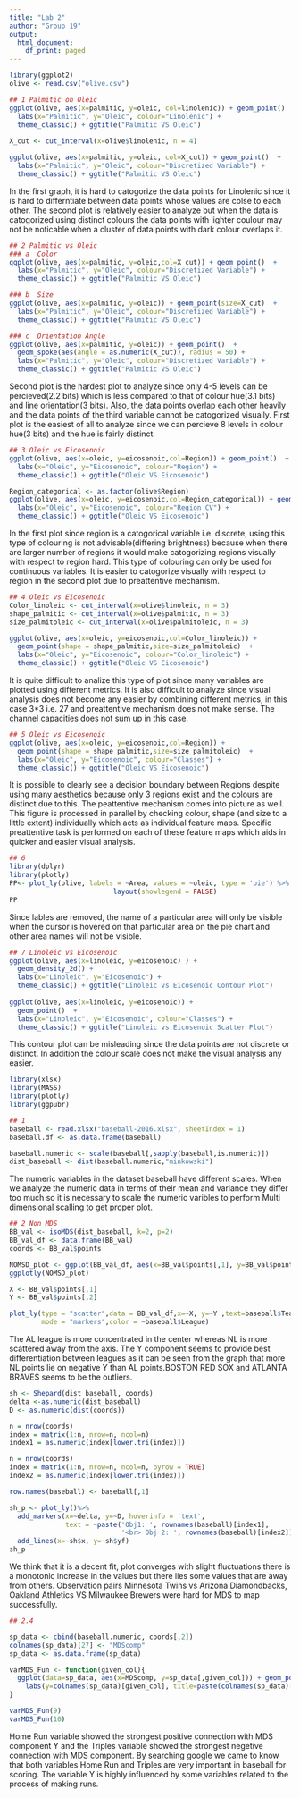 ```yaml
---
title: "Lab 2"
author: "Group 19"
output:
  html_document:
    df_print: paged
---
```


```r

library(ggplot2)
olive <- read.csv("olive.csv")

## 1 Palmitic on Oleic
ggplot(olive, aes(x=palmitic, y=oleic, col=linolenic)) + geom_point()  +
  labs(x="Palmitic", y="Oleic", colour="Linolenic") +
  theme_classic() + ggtitle("Palmitic VS Oleic")
 
X_cut <- cut_interval(x=olive$linolenic, n = 4)

ggplot(olive, aes(x=palmitic, y=oleic, col=X_cut)) + geom_point()  +
  labs(x="Palmitic", y="Oleic", colour="Discretized Variable") +
  theme_classic() + ggtitle("Palmitic VS Oleic")

```

In the first graph, it is hard to catogorize the data points for Linolenic since it is hard to differntiate between data points whose values are colse to each other.
The second plot is relatively easier to analyze but when the data is catogorized using distinct colours the data points with lighter coulour may not be noticable when a cluster of data points with dark colour overlaps it.

```r

## 2 Palmitic vs Oleic
### a  Color
ggplot(olive, aes(x=palmitic, y=oleic,col=X_cut)) + geom_point()  +
  labs(x="Palmitic", y="Oleic", colour="Discretized Variable") +
  theme_classic() + ggtitle("Palmitic VS Oleic")

### b  Size
ggplot(olive, aes(x=palmitic, y=oleic)) + geom_point(size=X_cut)  +
  labs(x="Palmitic", y="Oleic", colour="Discretized Variable") +
  theme_classic() + ggtitle("Palmitic VS Oleic")

### c  Orientation Angle
ggplot(olive, aes(x=palmitic, y=oleic)) + geom_point()  +
  geom_spoke(aes(angle = as.numeric(X_cut)), radius = 50) +
  labs(x="Palmitic", y="Oleic", colour="Discretized Variable") +
  theme_classic() + ggtitle("Palmitic VS Oleic")


```

Second plot is the hardest plot to analyze since only 4-5 levels can be percieved(2.2 bits) which is less compared to that of colour hue(3.1 bits) and line orientation(3 bits). Also, the data points overlap each other heavily and the data points of the third variable cannot be catogorized visually. First plot is the easiest of all to analyze since we can percieve 8 levels in colour hue(3 bits) and the hue is fairly distinct. 

```r

## 3 Oleic vs Eicosenoic
ggplot(olive, aes(x=oleic, y=eicosenoic,col=Region)) + geom_point()  +
  labs(x="Oleic", y="Eicosenoic", colour="Region") +
  theme_classic() + ggtitle("Oleic VS Eicosenoic")

Region_categorical <- as.factor(olive$Region)
ggplot(olive, aes(x=oleic, y=eicosenoic,col=Region_categorical)) + geom_point()  +
  labs(x="Oleic", y="Eicosenoic", colour="Region CV") +
  theme_classic() + ggtitle("Oleic VS Eicosenoic")


```

In the first plot since region is a catogorical variable i.e. discrete, using this type of colouring is not advisable(differing brightness) because when there are larger number of regions it would make catogorizing regions visually with respect to region hard. This type of colouring can only be used for continuous variables.
It is easier to catogorize visually with respect to region in the second plot due to preattentive mechanism.

```r

## 4 Oleic vs Eicosenoic
Color_linoleic <- cut_interval(x=olive$linoleic, n = 3)
shape_palmitic <- cut_interval(x=olive$palmitic, n = 3)
size_palmitoleic <- cut_interval(x=olive$palmitoleic, n = 3)

ggplot(olive, aes(x=oleic, y=eicosenoic,col=Color_linoleic)) +
  geom_point(shape = shape_palmitic,size=size_palmitoleic)  +
  labs(x="Oleic", y="Eicosenoic", colour="Color_linoleic") +
  theme_classic() + ggtitle("Oleic VS Eicosenoic")

```

It is quite difficult to analize this type of plot since many variables are plotted using different metrics. It is also difficult to analyze since visual analysis does not become any easier  by combining different metrics, in this case 3*3 i.e. 27 and preattentive mechanism does not make sense. The channel capacities does not sum up in this case.

```r

## 5 Oleic vs Eicosenoic
ggplot(olive, aes(x=oleic, y=eicosenoic,col=Region)) +
  geom_point(shape = shape_palmitic,size=size_palmitoleic)  +
  labs(x="Oleic", y="Eicosenoic", colour="Classes") +
  theme_classic() + ggtitle("Oleic VS Eicosenoic")

```

It is possible to clearly see a decision boundary between Regions despite using many aesthetics because only 3 regions exist and the colours are distinct due to this. The peattentive mechanism comes into picture as well. This figure is processed in parallel by checking colour, shape (and size to a little extent) individually which acts as individual feature maps. Specific preattentive task is performed on each of these feature maps which aids in quicker and easier visual analysis.

```r
## 6
library(dplyr)
library(plotly)
PP<- plot_ly(olive, labels = ~Area, values = ~oleic, type = 'pie') %>%
                          layout(showlegend = FALSE)
PP
```

Since lables are removed, the name of a particular area will only be visible when the cursor is hovered on that particular area on the pie chart and other area names will not be visible. 

```r

## 7 Linoleic vs Eicosenoic 
ggplot(olive, aes(x=linoleic, y=eicosenoic) ) +
  geom_density_2d() +
  labs(x="Linoleic", y="Eicosenoic") +
  theme_classic() + ggtitle("Linoleic vs Eicosenoic Contour Plot")
  
ggplot(olive, aes(x=linoleic, y=eicosenoic)) +
  geom_point()  +
  labs(x="Linoleic", y="Eicosenoic", colour="Classes") +
  theme_classic() + ggtitle("Linoleic vs Eicosenoic Scatter Plot")

```

This contour plot can be misleading since the data points are not discrete or distinct. In addition the colour scale does not make the visual analysis any easier.

```r
library(xlsx)
library(MASS)
library(plotly)
library(ggpubr)

## 1
baseball <- read.xlsx("baseball-2016.xlsx", sheetIndex = 1)
baseball.df <- as.data.frame(baseball)

baseball.numeric <- scale(baseball[,sapply(baseball,is.numeric)])
dist_baseball <- dist(baseball.numeric,"minkowski")

```

The numeric variables in the dataset baseball have different scales. When we analyze 
the numeric data in terms of their mean and variance they differ too much so it
is necessary to scale the numeric varibles to perform Multi dimensional scalling to get proper plot.

```r
## 2 Non MDS
BB_val <- isoMDS(dist_baseball, k=2, p=2)
BB_val_df <- data.frame(BB_val)
coords <- BB_val$points

NOMSD_plot <- ggplot(BB_val_df, aes(x=BB_val$points[,1], y=BB_val$points[,2])) + geom_point(aes(colour = baseball$League)) 
ggplotly(NOMSD_plot)

X <- BB_val$points[,1]
Y <- BB_val$points[,2]

plot_ly(type = "scatter",data = BB_val_df,x=~X, y=~Y ,text=baseball$Team,
        mode = "markers",color = ~baseball$League)

```

The AL league is more concentrated in the center whereas NL is more scattered away from the axis.
The Y component seems to provide best differentiation between leagues as it can be seen from the graph that more NL points lie on negative Y than AL points.BOSTON RED SOX and ATLANTA BRAVES seems to be the outliers.

```r
sh <- Shepard(dist_baseball, coords)
delta <-as.numeric(dist_baseball)
D <- as.numeric(dist(coords))

n = nrow(coords)
index = matrix(1:n, nrow=n, ncol=n)
index1 = as.numeric(index[lower.tri(index)])

n = nrow(coords)
index = matrix(1:n, nrow=n, ncol=n, byrow = TRUE)
index2 = as.numeric(index[lower.tri(index)])

row.names(baseball) <- baseball[,1]

sh_p <- plot_ly()%>%
  add_markers(x=~delta, y=~D, hoverinfo = 'text',
              text = ~paste('Obj1: ', rownames(baseball)[index1],
                            '<br> Obj 2: ', rownames(baseball)[index2]))%>%
  add_lines(x=~sh$x, y=~sh$yf)
sh_p
```


We think that it is a decent fit, plot converges with slight fluctuations there is a monotonic increase in the values but there lies some values that are away from others. Observation pairs Minnesota Twins vs Arizona Diamondbacks, Oakland Athletics VS Milwaukee Brewers were hard for MDS to map successfully.

```r
## 2.4

sp_data <- cbind(baseball.numeric, coords[,2])
colnames(sp_data)[27] <- "MDScomp"
sp_data <- as.data.frame(sp_data)

varMDS_Fun <- function(given_col){
  ggplot(data=sp_data, aes(x=MDScomp, y=sp_data[,given_col])) + geom_point() +
    labs(y=colnames(sp_data)[given_col], title=paste(colnames(sp_data)[given_col]))
}

varMDS_Fun(9)
varMDS_Fun(10)
```

Home Run variable showed the strongest positive connection with MDS component Y and the Triples variable showed the strongest negetive connection with MDS component. By searching google we came to know that both variables Home Run and Triples are very important in baseball for scoring. 
The variable Y is highly influenced by some variables related to the process of making runs.